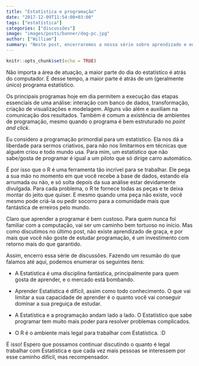 ```yaml
---
title: "Estatística e programação"
date: "2017-12-09T11:54:00+03:00"
tags: ["estatística"]
categories: ["discussões"]
image: "images/posts/banner/dog-pc.jpg"
author: ["William"]
summary: "Neste post, encerraremos a nossa série sobre aprendizado e educação discutindo a importância da programação dentro da Estatística."
---
```


```r
knitr::opts_chunk$set(echo = TRUE)
```

Não importa a área de atuação, a maior parte do dia do estatístico é atrás do computador. E desse tempo, a maior parte é atrás de um (geralmente único) programa estatístico. 

Os principais programas hoje em dia permitem a execução das etapas essenciais de uma análise: interação com banco de dados, transformação, criação de visualizações e modelagem. Alguns vão além e auxiliam na comunicação dos resultados. Também é comum a existência de ambientes de programação, mesmo quando o programa é bem estruturado no *point and click*.

Eu considero a programação primordial para um estatístico. Ela nos dá a liberdade para sermos criativos, para não nos limitarmos em técnicas que alguém criou e todo mundo usa. Para mim, um estatístico que não sabe/gosta de programar é igual a um piloto que só dirige carro automático.

É por isso que o R é uma ferramenta tão incrível para se trabalhar. Ele pega a sua mão no momento em que você recebe a base de dados, estando ela arrumada ou não, e só solta depois da sua análise estar devidamente divulgada. Para cada problema, o R te fornece todas as peças e te deixa montar do jeito que quiser. E mesmo quando uma peça não existe, você mesmo pode criá-la ou pedir socorro para a comunidade mais que fantástica de erreiros pelo mundo. 

Claro que aprender a programar\footnote{Não só em R ou outra linguagem específica, mas aprender a lógica de programação.} é bem custoso. Para quem nunca foi familiar com a computação, vai ser um caminho bem tortuoso no início. Mas como discutimos no último post, não existe aprendizado de graça, e por mais que você não goste de estudar programação, é um investimento com retorno mais do que garantido.

Assim, encerro essa série de discussões. Fazendo um resumão do que falamos até aqui, podemos enumerar os seguintes itens:

- A Estatística é uma disciplina fantástica, principalmente para quem gosta de aprender, e o mercado está bombando.

- Aprender Estatística é difícil, assim como todo conhecimento. O que vai limitar a sua capacidade de aprender é o quanto você vai conseguir dominar a sua preguiça de estudar.

- A Estatística e a programação andam lado a lado. O Estatístico que sabe programar tem muito mais poder para resolver problemas complicados.

- O R é o ambiente mais legal para trabalhar com Estatística. :D

É isso! Espero que possamos continuar discutindo o quanto é legal trabalhar com Estatística e que cada vez mais pessoas se interessem por esse caminho difícil, mas recompensador.


